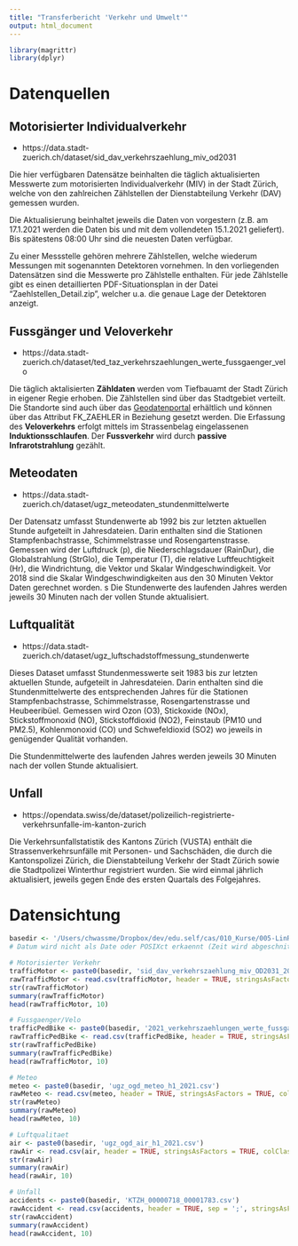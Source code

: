 ```yaml
---
title: "Transferbericht 'Verkehr und Umwelt'"
output: html_document
---
```


```r
library(magrittr)
library(dplyr)
```

# Datenquellen

## Motorisierter Individualverkehr
- https://data.stadt-zuerich.ch/dataset/sid_dav_verkehrszaehlung_miv_od2031

Die hier verfügbaren Datensätze beinhalten die täglich aktualisierten Messwerte zum motorisierten Individualverkehr (MIV) in der Stadt Zürich, welche von den zahlreichen Zählstellen der Dienstabteilung Verkehr (DAV) gemessen wurden.

Die Aktualisierung beinhaltet jeweils die Daten von vorgestern (z.B. am 17.1.2021 werden die Daten bis und mit dem vollendeten 15.1.2021 geliefert). Bis spätestens 08:00 Uhr sind die neuesten Daten verfügbar.

Zu einer Messstelle gehören mehrere Zählstellen, welche wiederum Messungen mit sogenannten Detektoren vornehmen. In den vorliegenden Datensätzen sind die Messwerte pro Zählstelle enthalten. Für jede Zählstelle gibt es einen detaillierten PDF-Situationsplan in der Datei "Zaehlstellen_Detail.zip", welcher u.a. die genaue Lage der Detektoren anzeigt.

## Fussgänger und Veloverkehr
- https://data.stadt-zuerich.ch/dataset/ted_taz_verkehrszaehlungen_werte_fussgaenger_velo

Die täglich aktalisierten **Zähldaten** werden vom Tiefbauamt der Stadt Zürich in eigener Regie erhoben. Die Zählstellen sind über das Stadtgebiet verteilt. Die Standorte sind auch über das [Geodatenportal](https://www.stadt-zuerich.ch/geodaten/download/Standorte_der_automatischen_Fuss__und_Velozaehlungen) erhältlich und können über das Attribut FK_ZAEHLER in Beziehung gesetzt werden. Die Erfassung des **Veloverkehrs** erfolgt mittels im Strassenbelag eingelassenen **Induktionsschlaufen**. Der **Fussverkehr** wird durch **passive Infrarotstrahlung** gezählt.

## Meteodaten
- https://data.stadt-zuerich.ch/dataset/ugz_meteodaten_stundenmittelwerte

Der Datensatz umfasst Stundenwerte ab 1992 bis zur letzten aktuellen Stunde aufgeteilt in Jahresdateien. Darin enthalten sind die Stationen Stampfenbachstrasse, Schimmelstrasse und Rosengartenstrasse. Gemessen wird der Luftdruck (p), die Niederschlagsdauer (RainDur), die Globalstrahlung (StrGlo), die Temperatur (T), die relative Luftfeuchtigkeit (Hr), die Windrichtung, die Vektor und Skalar Windgeschwindigkeit. Vor 2018 sind die Skalar Windgeschwindigkeiten aus den 30 Minuten Vektor Daten gerechnet worden.
s
Die Stundenwerte des laufenden Jahres werden jeweils 30 Minuten nach der vollen Stunde aktualisiert.

## Luftqualität
- https://data.stadt-zuerich.ch/dataset/ugz_luftschadstoffmessung_stundenwerte

Dieses Dataset umfasst Stundenmesswerte seit 1983 bis zur letzten aktuellen Stunde, aufgeteilt in Jahresdateien. Darin enthalten sind die Stundenmittelwerte des entsprechenden Jahres für die Stationen Stampfenbachstrasse, Schimmelstrasse, Rosengartenstrasse und Heubeeribüel. Gemessen wird Ozon (O3), Stickoxide (NOx), Stickstoffmonoxid (NO), Stickstoffdioxid (NO2), Feinstaub (PM10 und PM2.5), Kohlenmonoxid (CO) und Schwefeldioxid (SO2) wo jeweils in genügender Qualität vorhanden.

Die Stundenmittelwerte des laufenden Jahres werden jeweils 30 Minuten nach der vollen Stunde aktualisiert.


## Unfall
- https://opendata.swiss/de/dataset/polizeilich-registrierte-verkehrsunfalle-im-kanton-zurich

Die Verkehrsunfallstatistik des Kantons Zürich (VUSTA) enthält die Strassenverkehrsunfälle mit Personen- und Sachschäden, die durch die Kantonspolizei Zürich, die Dienstabteilung Verkehr der Stadt Zürich sowie die Stadtpolizei Winterthur registriert wurden. Sie wird einmal jährlich aktualisiert, jeweils gegen Ende des ersten Quartals des Folgejahres.


# Datensichtung

```r
basedir <- '/Users/chwassme/Dropbox/dev/edu.self/cas/010_Kurse/005-LinReg/Transferbericht/R/data/';
# Datum wird nicht als Date oder POSIXct erkaennt (Zeit wird abgeschnitten)

# Motorisierter Verkehr
trafficMotor <- paste0(basedir, 'sid_dav_verkehrszaehlung_miv_OD2031_2021.csv');
rawTrafficMotor <- read.csv(trafficMotor, header = TRUE, stringsAsFactors = TRUE, colClasses = c("MessungDatZeit"="character", "LieferDat"="character"))
str(rawTrafficMotor)
summary(rawTrafficMotor)
head(rawTrafficMotor, 10)

# Fussgaenger/Velo
trafficPedBike <- paste0(basedir, '2021_verkehrszaehlungen_werte_fussgaenger_velo.csv')
rawTrafficPedBike <- read.csv(trafficPedBike, header = TRUE, stringsAsFactors = TRUE, colClasses = c("DATUM"="character"))
str(rawTrafficPedBike)
summary(rawTrafficPedBike)
head(rawTrafficMotor, 10)

# Meteo
meteo <- paste0(basedir, 'ugz_ogd_meteo_h1_2021.csv')
rawMeteo <- read.csv(meteo, header = TRUE, stringsAsFactors = TRUE, colClasses = c("Datum"="character"))
str(rawMeteo)
summary(rawMeteo)
head(rawMeteo, 10)

# Luftqualitaet
air <- paste0(basedir, 'ugz_ogd_air_h1_2021.csv')
rawAir <- read.csv(air, header = TRUE, stringsAsFactors = TRUE, colClasses = c("Datum"="character"))
str(rawAir)
summary(rawAir)
head(rawAir, 10)

# Unfall
accidents <- paste0(basedir, 'KTZH_00000718_00001783.csv')
rawAccident <- read.csv(accidents, header = TRUE, sep = ';', stringsAsFactors = TRUE, colClasses = c("AccidentUID" = "character"))
str(rawAccident)
summary(rawAccident)
head(rawAccident, 10)


```